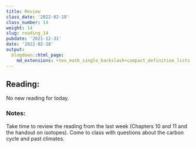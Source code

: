 ```yaml
---
title: Review
class_date: '2022-02-18'
class_number: 14
weight: 14
slug: reading_14
pubdate: '2021-12-31'
date: '2022-02-18'
output:
  blogdown::html_page:
    md_extensions: +tex_math_single_backslash+compact_definition_lists
---
```

## Reading:

No new reading for today.

### Notes:

Take time to review the reading from the last week (Chapters 10 and 11 and the handout on isotopes). Come to class with questions about the carbon cycle and past climates.
